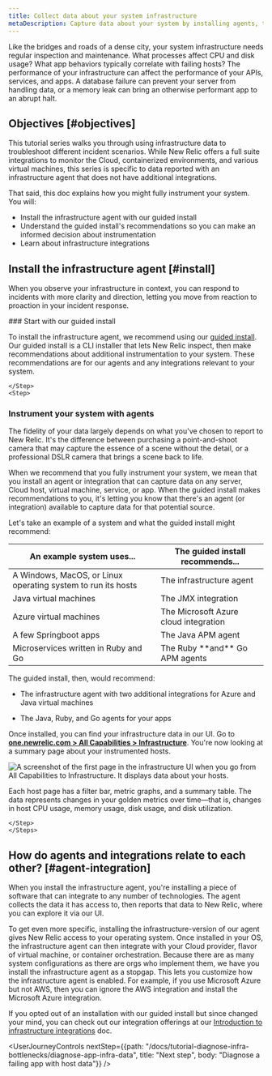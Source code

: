 ```yaml
---
title: Collect data about your system infrastructure
metaDescription: Capture data about your system by installing agents, then view that data in New Relic. 
---
```


Like the bridges and roads of a dense city, your system infrastructure needs regular inspection and maintenance. What processes affect CPU and disk usage? What app behaviors typically correlate with failing hosts? The performance of your infrastructure can affect the performance of your APIs, services, and apps. A database failure can prevent your server from handling data, or a memory leak can bring an otherwise performant app to an abrupt halt. 

## Objectives [#objectives]

This tutorial series walks you through using infrastructure data to troubleshoot different incident scenarios. While New Relic offers a full suite integrations to monitor the Cloud, containerized environments, and various virtual machines, this series is specific to data reported with an infrastructure agent that does not have additional integrations.

That said, this doc explains how you might fully instrument your system. You will:

* Install the infrastructure agent with our guided install
* Understand the guided install's recommendations so you can make an informed decision about instrumentation
* Learn about infrastructure integrations 

## Install the infrastructure agent  [#install]

When you observe your infrastructure in context, you can respond to incidents with more clarity and direction, letting you move from reaction to proaction in your incident response.

<Steps>
<Step>
    ### Start with our guided install  

To install the infrastructure agent, we recommend using our [guided install](https://one.newrelic.com/nr1-core?state=a36f15a1-c5ce-528c-2ec2-8bcaacc40c03). Our guided install is a CLI installer that lets New Relic inspect, then make recommendations about additional instrumentation to your system. These recommendations are for our agents and any integrations relevant to your system. 
        
    </Step>
    <Step>

### Instrument your system with agents

The fidelity of your data largely depends on what you've chosen to report to New Relic. It's the difference between purchasing a point-and-shoot camera that may capture the essence of a scene without the detail, or a professional DSLR camera that brings a scene back to life. 

When we recommend that you fully instrument your system,  we mean that you install an agent or integration that can capture data on any server, Cloud host, virtual machine, service, or app. When the guided install makes recommendations to you, it's letting you know that there's an agent (or integration) available to capture data for that potential source. 

Let's take an example of a system and what the guided install might recommend:

<table>
    <thead>
        <tr>
            <th>
                An example system uses...
            </th>
            <th>
                The guided install recommends...
            </th>
        </tr>
    </thead>
    <tbody>
        <tr>
            <td>
                A Windows, MacOS, or Linux operating system to run its hosts
            </td>
            <td>
                The infrastructure agent
            </td>
        </tr>
                <tr>
            <td>
                Java virtual machines 
            </td>
            <td>
                The JMX integration
            </td>
        </tr>
        <tr>
            <td>
                Azure virtual machines  
            </td>
            <td>
                The Microsoft Azure cloud integration 
            </td>
        </tr>
        <tr>
            <td>
                A few Springboot apps
            </td>
            <td>
                The Java APM agent 
            </td>
        </tr>
        <tr>
            <td>
                Microservices written in Ruby and Go
            </td>
            <td>
                The Ruby **and** Go APM agents
            </td>
        </tr>
    </tbody>
</table>

The guided install, then, would recommend:

* The infrastructure agent with two additional integrations for Azure and Java virtual machines
* The Java, Ruby, and Go agents for your apps

    </Step>
    <Step>

Once installed, you can find your infrastructure data in our UI. Go to **[one.newrelic.com > All Capabilities > Infrastructure](https://one.newrelic.com/infra/infrastructure/hosts)**. You're now looking at a summary page about your instrumented hosts. 

<img
    title="Infrastructure UI hosts summary page"
    alt="A screenshot of the first page in the infrastructure UI when you go from All Capabilities to Infrastructure. It displays data about your hosts."
    src={hostSummaryPage}
/>

Each host page has a filter bar, metric graphs, and a summary table. The data represents changes in your golden metrics over time—that is, changes in host CPU usage, memory usage, disk usage, and disk utilization. 

    </Step>
    </Steps>

## How do agents and integrations relate to each other? [#agent-integration]

When you install the infrastructure agent, you're installing a piece of software that can integrate to any number of technologies. The agent collects the data it has access to, then reports that data to New Relic, where you can explore it via our UI.

To get even more specific, installing the infrastructure-version of our agent gives New Relic access to your operating system. Once installed in your OS, the infrastructure agent can then integrate with your Cloud provider, flavor of virtual machine, or container orchestration. Because there are as many system configurations as there are orgs who implement them, we have you install the infrastructure agent as a stopgap. This lets you customize how the infrastructure agent is enabled. For example, if you use Microsoft Azure but not AWS, then you can ignore the AWS integration and install the Microsoft Azure integration. 

If you opted out of an installation with our guided install but since changed your mind, you can check out our integration offerings at our [Introduction to infrastructure integrations](/docs/infrastructure/infrastructure-integrations/get-started/introduction-infrastructure-integrations) doc.

<UserJourneyControls
    nextStep={{path: "/docs/tutorial-diagnose-infra-bottlenecks/diagnose-app-infra-data", title: "Next step", body: "Diagnose a failing app with host data"}}
/>